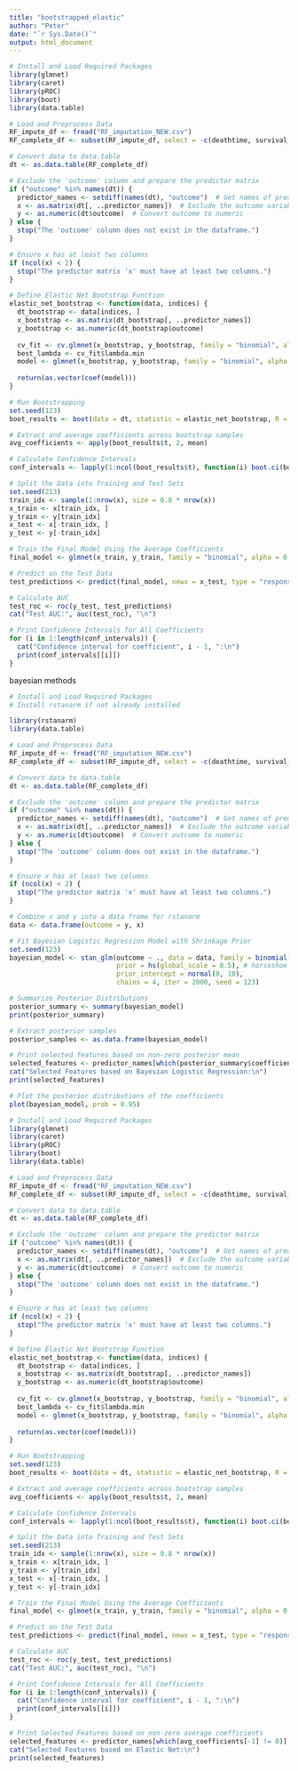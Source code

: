 ```yaml
---
title: "bootstrapped_elastic"
author: "Peter"
date: "`r Sys.Date()`"
output: html_document
---
```



```r
# Install and Load Required Packages
library(glmnet)
library(caret)
library(pROC)
library(boot)
library(data.table)

# Load and Preprocess Data
RF_impute_df <- fread("RF_imputation_NEW.csv")
RF_complete_df <- subset(RF_impute_df, select = -c(deathtime, survival_time, LOS, Unnamed_0, V1, admittime, ID, group, tLOS, Anion_gap, subject_id))

# Convert data to data.table
dt <- as.data.table(RF_complete_df)

# Exclude the 'outcome' column and prepare the predictor matrix
if ("outcome" %in% names(dt)) {
  predictor_names <- setdiff(names(dt), "outcome")  # Get names of predictor columns
  x <- as.matrix(dt[, ..predictor_names])  # Exclude the outcome variable
  y <- as.numeric(dt$outcome)  # Convert outcome to numeric
} else {
  stop("The 'outcome' column does not exist in the dataframe.")
}

# Ensure x has at least two columns
if (ncol(x) < 2) {
  stop("The predictor matrix 'x' must have at least two columns.")
}

# Define Elastic Net Bootstrap Function
elastic_net_bootstrap <- function(data, indices) {
  dt_bootstrap <- data[indices, ]
  x_bootstrap <- as.matrix(dt_bootstrap[, ..predictor_names])
  y_bootstrap <- as.numeric(dt_bootstrap$outcome)
  
  cv_fit <- cv.glmnet(x_bootstrap, y_bootstrap, family = "binomial", alpha = 0.5)
  best_lambda <- cv_fit$lambda.min
  model <- glmnet(x_bootstrap, y_bootstrap, family = "binomial", alpha = 0.5, lambda = best_lambda)
  
  return(as.vector(coef(model)))
}

# Run Bootstrapping
set.seed(123)
boot_results <- boot(data = dt, statistic = elastic_net_bootstrap, R = 100)

# Extract and average coefficients across bootstrap samples
avg_coefficients <- apply(boot_results$t, 2, mean)

# Calculate Confidence Intervals
conf_intervals <- lapply(1:ncol(boot_results$t), function(i) boot.ci(boot_results, type = "perc", index = i))

# Split the Data into Training and Test Sets
set.seed(213)
train_idx <- sample(1:nrow(x), size = 0.8 * nrow(x))
x_train <- x[train_idx, ]
y_train <- y[train_idx]
x_test <- x[-train_idx, ]
y_test <- y[-train_idx]

# Train the Final Model Using the Average Coefficients
final_model <- glmnet(x_train, y_train, family = "binomial", alpha = 0.5, lambda = best_lambda)

# Predict on the Test Data
test_predictions <- predict(final_model, newx = x_test, type = "response")

# Calculate AUC
test_roc <- roc(y_test, test_predictions)
cat("Test AUC:", auc(test_roc), "\n")

# Print Confidence Intervals for All Coefficients
for (i in 1:length(conf_intervals)) {
  cat("Confidence interval for coefficient", i - 1, ":\n")
  print(conf_intervals[[i]])
}

```

bayesian methods
```r
# Install and Load Required Packages
# Install rstanarm if not already installed

library(rstanarm)
library(data.table)

# Load and Preprocess Data
RF_impute_df <- fread("RF_imputation_NEW.csv")
RF_complete_df <- subset(RF_impute_df, select = -c(deathtime, survival_time, LOS, Unnamed_0, V1, admittime, ID, group, tLOS, Anion_gap, subject_id))

# Convert data to data.table
dt <- as.data.table(RF_complete_df)

# Exclude the 'outcome' column and prepare the predictor matrix
if ("outcome" %in% names(dt)) {
  predictor_names <- setdiff(names(dt), "outcome")  # Get names of predictor columns
  x <- as.matrix(dt[, ..predictor_names])  # Exclude the outcome variable
  y <- as.numeric(dt$outcome)  # Convert outcome to numeric
} else {
  stop("The 'outcome' column does not exist in the dataframe.")
}

# Ensure x has at least two columns
if (ncol(x) < 2) {
  stop("The predictor matrix 'x' must have at least two columns.")
}

# Combine x and y into a data frame for rstanarm
data <- data.frame(outcome = y, x)

# Fit Bayesian Logistic Regression Model with Shrinkage Prior
set.seed(123)
bayesian_model <- stan_glm(outcome ~ ., data = data, family = binomial(link = "logit"),
                           prior = hs(global_scale = 0.5), # horseshoe prior
                           prior_intercept = normal(0, 10),
                           chains = 4, iter = 2000, seed = 123)

# Summarize Posterior Distributions
posterior_summary <- summary(bayesian_model)
print(posterior_summary)

# Extract posterior samples
posterior_samples <- as.data.frame(bayesian_model)

# Print selected features based on non-zero posterior mean
selected_features <- predictor_names[which(posterior_summary$coefficients[-1, "Mean"] != 0)]
cat("Selected Features based on Bayesian Logistic Regression:\n")
print(selected_features)

# Plot the posterior distributions of the coefficients
plot(bayesian_model, prob = 0.95)

```



```r
# Install and Load Required Packages
library(glmnet)
library(caret)
library(pROC)
library(boot)
library(data.table)

# Load and Preprocess Data
RF_impute_df <- fread("RF_imputation_NEW.csv")
RF_complete_df <- subset(RF_impute_df, select = -c(deathtime, survival_time, LOS, Unnamed_0, V1, admittime, ID, group, tLOS, subject_id))

# Convert data to data.table
dt <- as.data.table(RF_complete_df)

# Exclude the 'outcome' column and prepare the predictor matrix
if ("outcome" %in% names(dt)) {
  predictor_names <- setdiff(names(dt), "outcome")  # Get names of predictor columns
  x <- as.matrix(dt[, ..predictor_names])  # Exclude the outcome variable
  y <- as.numeric(dt$outcome)  # Convert outcome to numeric
} else {
  stop("The 'outcome' column does not exist in the dataframe.")
}

# Ensure x has at least two columns
if (ncol(x) < 2) {
  stop("The predictor matrix 'x' must have at least two columns.")
}

# Define Elastic Net Bootstrap Function
elastic_net_bootstrap <- function(data, indices) {
  dt_bootstrap <- data[indices, ]
  x_bootstrap <- as.matrix(dt_bootstrap[, ..predictor_names])
  y_bootstrap <- as.numeric(dt_bootstrap$outcome)
  
  cv_fit <- cv.glmnet(x_bootstrap, y_bootstrap, family = "binomial", alpha = 0.5)
  best_lambda <- cv_fit$lambda.min
  model <- glmnet(x_bootstrap, y_bootstrap, family = "binomial", alpha = 0.5, lambda = best_lambda)
  
  return(as.vector(coef(model)))
}

# Run Bootstrapping
set.seed(123)
boot_results <- boot(data = dt, statistic = elastic_net_bootstrap, R = 100)

# Extract and average coefficients across bootstrap samples
avg_coefficients <- apply(boot_results$t, 2, mean)

# Calculate Confidence Intervals
conf_intervals <- lapply(1:ncol(boot_results$t), function(i) boot.ci(boot_results, type = "perc", index = i))

# Split the Data into Training and Test Sets
set.seed(213)
train_idx <- sample(1:nrow(x), size = 0.8 * nrow(x))
x_train <- x[train_idx, ]
y_train <- y[train_idx]
x_test <- x[-train_idx, ]
y_test <- y[-train_idx]

# Train the Final Model Using the Average Coefficients
final_model <- glmnet(x_train, y_train, family = "binomial", alpha = 0.5, lambda = best_lambda)

# Predict on the Test Data
test_predictions <- predict(final_model, newx = x_test, type = "response")

# Calculate AUC
test_roc <- roc(y_test, test_predictions)
cat("Test AUC:", auc(test_roc), "\n")

# Print Confidence Intervals for All Coefficients
for (i in 1:length(conf_intervals)) {
  cat("Confidence interval for coefficient", i - 1, ":\n")
  print(conf_intervals[[i]])
}

# Print Selected Features based on non-zero average coefficients
selected_features <- predictor_names[which(avg_coefficients[-1] != 0)]
cat("Selected Features based on Elastic Net:\n")
print(selected_features)

```




